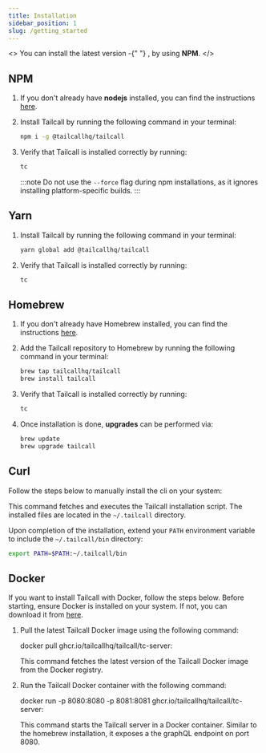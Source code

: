 ```yaml
---
title: Installation
sidebar_position: 1
slug: /getting_started
---
```



<>
  You can install the latest version -{" "}
  <b>
    <Version />
  </b>
  , by using
  <b> NPM</b>.
</>

## NPM

1. If you don't already have **nodejs** installed, you can find the instructions [here](https://nodejs.org/en/learn/getting-started/how-to-install-nodejs).
2. Install Tailcall by running the following command in your terminal:
   ```bash
   npm i -g @tailcallhq/tailcall
   ```
3. Verify that Tailcall is installed correctly by running:

   ```bash
   tc
   ```

   :::note
   Do not use the `--force` flag during npm installations, as it ignores installing platform-specific builds.
   :::

## Yarn

1. Install Tailcall by running the following command in your terminal:
   ```bash
   yarn global add @tailcallhq/tailcall
   ```
2. Verify that Tailcall is installed correctly by running:

   ```bash
   tc
   ```

## Homebrew

1. If you don't already have Homebrew installed, you can find the instructions [here](https://brew.sh/).

2. Add the Tailcall repository to Homebrew by running the following command in your terminal:
   ```bash
   brew tap tailcallhq/tailcall
   brew install tailcall
   ```
3. Verify that Tailcall is installed correctly by running:

   ```bash
   tc
   ```

4. Once installation is done, **upgrades** can be performed via:

   ```bash
   brew update
   brew upgrade tailcall
   ```

## Curl

Follow the steps below to manually install the cli on your system:

<InstallCommand />

This command fetches and executes the Tailcall installation script. The installed files are located in the `~/.tailcall` directory.

Upon completion of the installation, extend your `PATH` environment variable to include the `~/.tailcall/bin` directory:

```bash
export PATH=$PATH:~/.tailcall/bin
```

## Docker

If you want to install Tailcall with Docker, follow the steps below. Before starting, ensure Docker is installed on your system. If not, you can download it from [here](https://www.docker.com/products/docker-desktop).

1. Pull the latest Tailcall Docker image using the following command:

   <CodeBlock language="bash">
     docker pull ghcr.io/tailcallhq/tailcall/tc-server:
     <Version />
   </CodeBlock>

   This command fetches the latest version of the Tailcall Docker image from the Docker registry.

2. Run the Tailcall Docker container with the following command:

   <CodeBlock language="bash">
     docker run -p 8080:8080 -p 8081:8081 ghcr.io/tailcallhq/tailcall/tc-server:
     <Version />
   </CodeBlock>

   This command starts the Tailcall server in a Docker container. Similar to the homebrew installation, it exposes a the graphQL endpoint on port 8080.

[tc]: /docs/intro/cli
[CLI]: /docs/intro/cli
